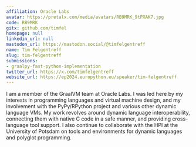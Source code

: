 ```yaml
---
affiliation: Oracle Labs
avatar: https://pretalx.com/media/avatars/RB9MRK_9tPXAK7.jpg
code: RB9MRK
gitx: github.com/timfel
homepage: null
linkedin_url: null
mastodon_url: https://mastodon.social/@timfelgentreff
name: Tim Felgentreff
slug: tim-felgentreff
submissions:
- graalpy-fast-python-implementation
twitter_url: https://x.com/timfelgentreff
website_url: https://ep2024.europython.eu/speaker/tim-felgentreff
---
```


I am a member of the GraalVM team at Oracle Labs. I was led here by my interests in programming languages and virtual machine design, and my involvement with the PyPy/RPython project and various other dynamic language VMs. My work revolves around dynamic language interoperability, connecting them with native C code in a safe manner, and providing cross-language tool support. I also continue to collaborate with the HPI at the University of Potsdam on tools and environments for dynamic languages and polyglot programming.
